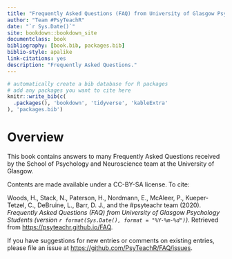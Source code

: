 ```yaml
--- 
title: "Frequently Asked Questions (FAQ) from University of Glasgow Psychology Students"
author: "Team #PsyTeachR"
date: "`r Sys.Date()`"
site: bookdown::bookdown_site
documentclass: book
bibliography: [book.bib, packages.bib]
biblio-style: apalike
link-citations: yes
description: "Frequently Asked Questions."
---
```


```r
# automatically create a bib database for R packages
# add any packages you want to cite here
knitr::write_bib(c(
  .packages(), 'bookdown', 'tidyverse', 'kableExtra'
), 'packages.bib')

```

# Overview {-}

This book contains answers to many Frequently Asked Questions received by the School of Psychology and Neuroscience team at the University of Glasgow.

Contents are made available under a CC-BY-SA license. To cite:

Woods, H., Stack, N., Paterson, H., Nordmann, E., McAleer, P., Kueper-Tetzel, C., DeBruine, L., Barr, D. J., and the #psyteachr team (2020). *Frequently Asked Questions (FAQ) from University of Glasgow Psychology Students (version `r format(Sys.Date(), format = "%Y-%m-%d")`)*. Retrieved from <https://psyteachr.github.io/FAQ>.

If you have suggestions for new entries or comments on existing entries, please file an issue at <https://github.com/PsyTeachR/FAQ/issues>.
